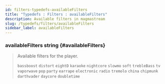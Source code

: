 ```yaml
---
id: filters-typedefs-availableFilters
title: "Typedefs : Filters : availableFilters"
description: Available filters in magmastream
slug: /typedefs/filters/availableFilters
sidebar_label: availableFilters
---
```



### availableFilters <span className="info badge">string</span> {#availableFilters}

> Available filters for the player.
>
> `bassboost` `distort` `eightD` `karaoke` `nightcore` `slowmo` `soft` `trebleBass` `tv` `vaporwave` `pop` `party` `earrape` `electronic` `radio` `tremolo` `china` `chipmunk` `darthvader` `daycore` `doubletime`
